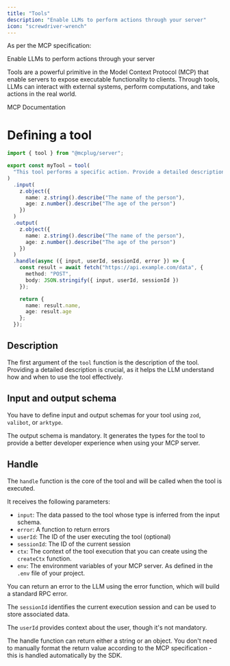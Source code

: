 ```yaml
---
title: "Tools"
description: "Enable LLMs to perform actions through your server"
icon: "screwdriver-wrench"
---
```


As per the MCP specification:

<Info>

Enable LLMs to perform actions through your server

Tools are a powerful primitive in the Model Context Protocol (MCP) that enable servers to expose executable functionality to clients. Through tools, LLMs can interact with external systems, perform computations, and take actions in the real world.

</Info>

<Card horizontal title="Learn more about tools" href="https://modelcontextprotocol.io/docs/concepts/tools" icon="link">
  <p>MCP Documentation</p>
</Card>

# Defining a tool

```ts
import { tool } from "@mcplug/server";

export const myTool = tool(
  "This tool performs a specific action. Provide a detailed description here to help the LLM understand how and when to use this tool effectively."
)
  .input(
    z.object({
      name: z.string().describe("The name of the person"),
      age: z.number().describe("The age of the person")
    })
  )
  .output(
    z.object({
      name: z.string().describe("The name of the person"),
      age: z.number().describe("The age of the person")
    })
  )
  .handle(async ({ input, userId, sessionId, error }) => {
    const result = await fetch("https://api.example.com/data", {
      method: "POST",
      body: JSON.stringify({ input, userId, sessionId })
    });

    return {
      name: result.name,
      age: result.age
    };
  });
```

## Description

The first argument of the `tool` function is the description of the tool. Providing a detailed description is crucial, as it helps the LLM understand how and when to use the tool effectively.

## Input and output schema

You have to define input and output schemas for your tool using `zod`, `valibot`, or `arktype`.

<Info>
  The output schema is mandatory. It generates the types for the tool to provide a better developer experience when
  using your MCP server.
</Info>

## Handle

The `handle` function is the core of the tool and will be called when the tool is executed.

It receives the following parameters:

- `input`: The data passed to the tool whose type is inferred from the input schema.
- `error`: A function to return errors
- `userId`: The ID of the user executing the tool (optional)
- `sessionId`: The ID of the current session
- `ctx`: The context of the tool execution that you can create using the `createCtx` function.
- `env`: The environment variables of your MCP server. As defined in the `.env` file of your project.

You can return an error to the LLM using the error function, which will build a standard RPC error.

The `sessionId` identifies the current execution session and can be used to store associated data.

The `userId` provides context about the user, though it's not mandatory.

<Note>
  The handle function can return either a string or an object. You don't need to manually format the return value
  according to the MCP specification - this is handled automatically by the SDK.
</Note>
